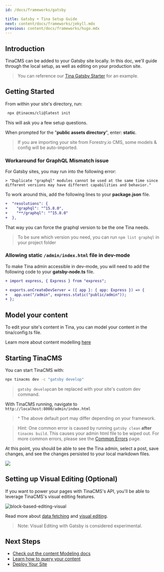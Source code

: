 ```yaml
---
id: /docs/frameworks/gatsby

title: Gatsby + Tina Setup Guide
next: content/docs/frameworks/jekyll.mdx
previous: content/docs/frameworks/hugo.mdx
---
```


## Introduction

TinaCMS can be added to your Gatsby site locally. In this doc, we'll guide through the local setup, as well as editing on your production site.

> You can reference our [Tina Gatsby Starter](https://github.com/tinacms/tina-gatsby-starter) for an example.

## Getting Started

From within your site's directory, run:

```bash
 npx @tinacms/cli@latest init
```

This will ask you a few setup questions.

When prompted for the "**public assets directory**", enter: **static**.

> If you are importing your site from Forestry.io CMS, some models & config will be auto-imported.

### Workaround for GraphQL Mismatch issue

For Gatsby sites, you may run into the following error:

```
> "Duplicate "graphql" modules cannot be used at the same time since different versions may have different capabilities and behavior."
```

To work around this, add the following lines to your **package.json** file.

```diff
+  "resolutions": {
+    "graphql": "^15.8.0",
+    "**/graphql": "^15.8.0"
+  },
```
That way you can force the graphql version to be the one Tina needs.

> To be sure which version you need, you can run `npm list graphql` in your project folder

### Allowing static `/admin/index.html` file in dev-mode

To make Tina admin accessible in dev-mode, you will need to add the following code to your **gatsby-node.ts** file.

```diff
+ import express, { Express } from "express";

+ exports.onCreateDevServer = ({ app }: { app: Express }) => {
+   app.use("/admin", express.static("public/admin"));
+ };
```

## Model your content

To edit your site's content in Tina, you can model your content in the tina/config.ts file.

Learn more about content modelling [here](/docs/schema/)

## Starting TinaCMS

You can start TinaCMS with:

```bash
npx tinacms dev -c "gatsby develop"
```

> `gatsby develop`can be replaced with your site's custom dev command.

With TinaCMS running, navigate to `http://localhost:8000/admin/index.html`

> ^ The above default port may differ depending on your framework.

> Hint: One common error is caused by running `gatsby clean` **after** `tinacms build`. This causes your admin html file to be wiped out. For more common errors, please see the [Common Errors](/docs/forestry/common-errors) page.

At this point, you should be able to see the Tina admin, select a post, save changes, and see the changes persisted to your local markdown files.

![](/img/hugo-tina-admin-screenshot.png)

## Setting up Visual Editing (Optional)

If you want to power your pages with TinaCMS's API, you'll be able to leverage TinaCMS's visual editing features.

![block-based-editing-visual](/gif/blocks.gif)

Read more about [data fetching](/docs/features/data-fetching/) and [visual editing](/docs/contextual-editing/overview/).

> Note: Visual Editing with Gatsby is considered experimental.

## Next Steps

- [Check out the content Modeling docs](/docs/schema/)
- [Learn how to query your content](/docs/features/data-fetching/)
- [Deploy Your Site](/docs/tina-cloud)


